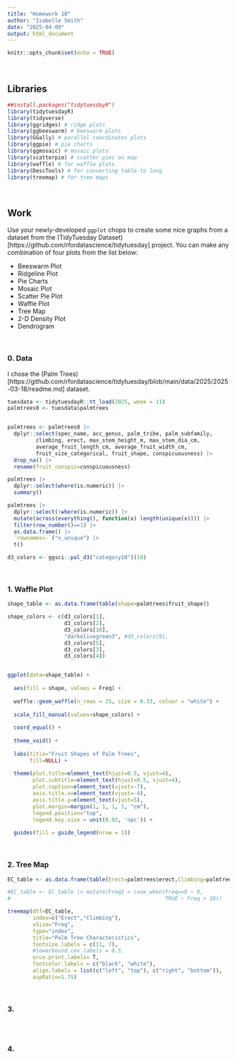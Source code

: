 ```yaml
---
title: "Homework 10"
author: "Isabelle Smith"
date: "2025-04-09"
output: html_document
---
```


```r
knitr::opts_chunk$set(echo = TRUE)
```

&nbsp;

## Libraries

```r

##install.packages("tidytuesdayR")
library(tidytuesdayR)
library(tidyverse)
library(ggridges) # ridge plots
library(ggbeeswarm) # beeswarm plots
library(GGally) # parallel coordinates plots
library(ggpie) # pie charts
library(ggmosaic) # mosaic plots
library(scatterpie) # scatter pies on map
library(waffle) # for waffle plots
library(DescTools) # for converting table to long
library(treemap) # for tree maps

```

&nbsp;



## Work

Use your newly-developed `ggplot` chops to create some nice graphs from a dataset from the (TidyTuesday Dataset)[https://github.com/rfordatascience/tidytuesday] project. You can make any combination of four plots from the list below:  

- Beeswarm Plot
- Ridgeline Plot
- Pie Charts
- Mosaic Plot
- Scatter Pie Plot
- Waffle Plot
- Tree Map
- 2-D Density Plot
- Dendrogram



&nbsp;

### 0. Data

I chose the (Palm Trees)[https://github.com/rfordatascience/tidytuesday/blob/main/data/2025/2025-03-18/readme.md] dataset.

```r

tuesdata <- tidytuesdayR::tt_load(2025, week = 11)
palmtrees0 <- tuesdata$palmtrees


palmtrees <- palmtrees0 |>
  dplyr::select(spec_name, acc_genus, palm_tribe, palm_subfamily,
         climbing, erect, max_stem_height_m, max_stem_dia_cm,
         average_fruit_length_cm, average_fruit_width_cm,
         fruit_size_categorical, fruit_shape, conspicuousness) |>
  drop_na() |>
  rename(fruit_conspic=conspicuousness)

```

```r

palmtrees |>
  dplyr::select(where(is.numeric)) |>
  summary()

palmtrees |>
  dplyr::select(!where(is.numeric)) |>
  mutate(across(everything(), function(x) length(unique(x)))) |>
  filter(row_number()==1) |>
  as.data.frame() |>
  `rownames<-`("n_unique") |>
  t()

```

```r

d3_colors <- ggsci::pal_d3("category10")(10)

```



&nbsp;

### 1. Waffle Plot

```r

shape_table <- as.data.frame(table(shape=palmtrees$fruit_shape))

shape_colors <- c(d3_colors[1],
                  d3_colors[2],
                  d3_colors[10],
                  "darkolivegreen3", #d3_colors[9],
                  d3_colors[5],
                  d3_colors[3],
                  d3_colors[4])


ggplot(data=shape_table) +
  
  aes(fill = shape, values = Freq) +
  
  waffle::geom_waffle(n_rows = 25, size = 0.33, colour = "white") +
  
  scale_fill_manual(values=shape_colors) +
  
  coord_equal() +
  
  theme_void() +
  
  labs(title="Fruit Shapes of Palm Trees",
       fill=NULL) +
  
  theme(plot.title=element_text(hjust=0.5, vjust=4),
        plot.subtitle=element_text(hjust=0.5, vjust=4),
        plot.caption=element_text(vjust=-7),
        axis.title.x=element_text(vjust=-4),
        axis.title.y=element_text(vjust=5),
        plot.margin=margin(1, 1, 1, 1, "cm"),
        legend.position="top",
        legend.key.size = unit(0.02, 'npc')) +
  
  guides(fill = guide_legend(nrow = 1))

```



&nbsp;

### 2. Tree Map

```r

EC_table <- as.data.frame(table(Erect=palmtrees$erect,Climbing=palmtrees$climbing))

#EC_table <- EC_table |> mutate(Freq2 = case_when(Freq==0 ~ 0,
#                                                 TRUE ~ Freq + 10))

treemap(dtf=EC_table,
        index=c("Erect","Climbing"),
        vSize="Freq",
        type="index",
        title="Palm Tree Characteristics",
        fontsize.labels = c(11, 7),
        #lowerbound.cex.labels = 0.5,
        orce.print.labels= T,
        fontcolor.labels = c("black", "white"),
        align.labels = list(c("left", "top"), c("right", "bottom")),
        aspRatio=1.75)

```



&nbsp;

### 3.

```r

```



&nbsp;

### 4.

```r

```


